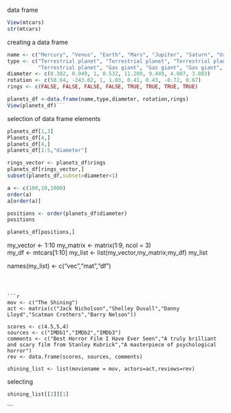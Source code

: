 data frame
```{r}
View(mtcars)
str(mtcars)

```

creating a data frame
```{r}
name <- c("Mercury", "Venus", "Earth", "Mars", "Jupiter", "Saturn", "Uranus", "Neptune")
type <- c("Terrestrial planet", "Terrestrial planet", "Terrestrial planet", 
          "Terrestrial planet", "Gas giant", "Gas giant", "Gas giant", "Gas giant")
diameter <- c(0.382, 0.949, 1, 0.532, 11.209, 9.449, 4.007, 3.883)
rotation <- c(58.64, -243.02, 1, 1.03, 0.41, 0.43, -0.72, 0.67)
rings <- c(FALSE, FALSE, FALSE, FALSE, TRUE, TRUE, TRUE, TRUE)

planets_df <-data.frame(name,type,diameter, rotation,rings)
View(planets_df)```

```
selection of data frame elements
```{r}
planets_df[1,3]
Planets_df[4,]
planets_df[4,]
planets_df[1:5,"diameter"]

rings_vector <- planets_df$rings
planets_df[rings_vector,]
subset(planets_df,subset=diameter<1)


```
```{r}
a <- c(100,10,1000)
order(a)
a[order(a)]

positions <- order(planets_df$diameter)
positions

planets_df[positions,]

  ```
my_vector <- 1:10
my_matrix <- matrix(1:9, ncol = 3)  
my_df <- mtcars[1:10]
my_list <- list(my_vector,my_matrix;my_df)
my_list
  
names(my_list)  <- c("vec","mat","df")
```



```{r}
mov <- c("The Shining")
act <- matrix(c("Jack Nicholson","Shelley Duvall","Danny Lloyd","Scatman Crothers","Barry Nelson"))

scores <- c(4.5,5,4)
sources <- c("IMDb1","IMDb2","IMDb3")
comments <- c("Best Horror Film I Have Ever Seen","A truly brilliant and scary film from Stanley Kubrick","A masterpiece of psychological horror")
rev <- data.frame(scores, sources, comments)

shining_list <- list(moviename = mov, actors=act,reviews=rev)

```

selecting
```{r}
shining_list[[2]][1]
```

```

